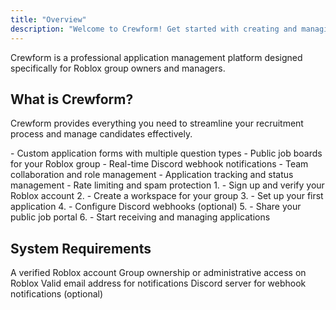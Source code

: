 ```yaml
---
title: "Overview"
description: "Welcome to Crewform! Get started with creating and managing job applications for your Roblox group."
---
```


<Info>
  Crewform is a professional application management platform designed specifically for Roblox group owners and managers.
</Info>

## What is Crewform?

Crewform provides everything you need to streamline your recruitment process and manage candidates effectively.

<CardGroup cols={2}>
  <Card title="Key Features" icon="bolt" color="#3EBAAF">
    - Custom application forms with multiple question types
    - Public job boards for your Roblox group
    - Real-time Discord webhook notifications
    - Team collaboration and role management
    - Application tracking and status management
    - Rate limiting and spam protection
  </Card>
  <Card title="Quick Start" icon="rocket" color="#3EBAAF">
    1. - Sign up and verify your Roblox account
    2. - Create a workspace for your group
    3. - Set up your first application
    4. - Configure Discord webhooks (optional)
    5. - Share your public job portal
    6. - Start receiving and managing applications
  </Card>
</CardGroup>

## System Requirements

<Check>
  A verified Roblox account
</Check>

 <Check>
  Group ownership or administrative access on Roblox
</Check>

 <Check>
  Valid email address for notifications
</Check>

 <Check>
  Discord server for webhook notifications (optional)
</Check>